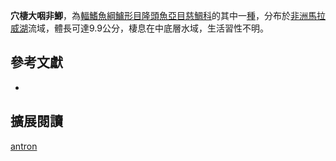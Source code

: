 {{Speciesbox
| name = 穴棲大咽非鯽
| status = NE
| status_system = IUCN3.1
| image = 
| image_width = 260px
| image_caption = 
| genus = Otopharynx
| species = antron
| authority = Cleaver, Konings & Stauffer, 2009
| synonyms = 
}}
'''穴棲大咽非鯽'''，為[[輻鰭魚綱|輻鰭魚綱]][[鱸形目|鱸形目]][[隆頭魚亞目|隆頭魚亞目]][[慈鯛科|慈鯛科]]的其中一[[種|種]]，分布於[[非洲|非洲]][[馬拉威湖|馬拉威湖]]流域，體長可達9.9公分，棲息在中底層水域，生活習性不明。

== 參考文獻 ==
*{{FishBase_species|genus=Otopharynx|species=antron|year=2013|month=4}}

== 擴展閱讀 ==
{{refbegin}}
{{wikispecies-inline|Otopharynx antron|穴棲大咽非鯽}}
{{refend}}
{{Taxonbar|from=Q5844859}}

[[Category:大咽非鯽屬|antron]]


{{鱸形目小作品}}